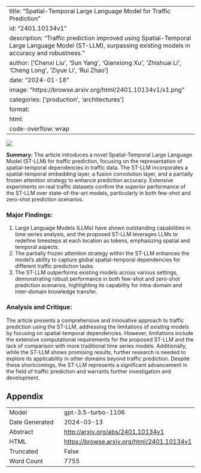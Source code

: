 
---
title: "Spatial-Temporal Large Language Model for Traffic Prediction"
id: "2401.10134v1"
description: "Traffic prediction improved using Spatial-Temporal Large Language Model (ST-LLM), surpassing existing models in accuracy and robustness."
author: ['Chenxi Liu', 'Sun Yang', 'Qianxiong Xu', 'Zhishuai Li', 'Cheng Long', 'Ziyue Li', 'Rui Zhao']
date: "2024-01-18"
image: "https://browse.arxiv.org/html/2401.10134v1/x1.png"
categories: ['production', 'architectures']
format:
  html:
    code-overflow: wrap
---

![](https://browse.arxiv.org/html/2401.10134v1/x1.png)

**Summary:**
The article introduces a novel Spatial-Temporal Large Language Model (ST-LLM) for traffic prediction, focusing on the representation of spatial-temporal dependencies in traffic data. The ST-LLM incorporates a spatial-temporal embedding layer, a fusion convolution layer, and a partially frozen attention strategy to enhance prediction accuracy. Extensive experiments on real traffic datasets confirm the superior performance of the ST-LLM over state-of-the-art models, particularly in both few-shot and zero-shot prediction scenarios.

### Major Findings:
1. Large Language Models (LLMs) have shown outstanding capabilities in time series analysis, and the proposed ST-LLM leverages LLMs to redefine timesteps at each location as tokens, emphasizing spatial and temporal aspects.
2. The partially frozen attention strategy within the ST-LLM enhances the model's ability to capture global spatial-temporal dependencies for different traffic prediction tasks.
3. The ST-LLM outperforms existing models across various settings, demonstrating robust performance in both few-shot and zero-shot prediction scenarios, highlighting its capability for intra-domain and inter-domain knowledge transfer.

### Analysis and Critique:
The article presents a comprehensive and innovative approach to traffic prediction using the ST-LLM, addressing the limitations of existing models by focusing on spatial-temporal dependencies. However, limitations include the extensive computational requirements for the proposed ST-LLM and the lack of comparison with more traditional time series models. Additionally, while the ST-LLM shows promising results, further research is needed to explore its applicability in other domains beyond traffic prediction. Despite these shortcomings, the ST-LLM represents a significant advancement in the field of traffic prediction and warrants further investigation and development.

## Appendix

|          |          |
|----------|----------|
| Model     | gpt-3.5-turbo-1106       |
| Date Generated     | 2024-03-13       |
| Abstract | [http://arxiv.org/abs/2401.10134v1](http://arxiv.org/abs/2401.10134v1)        |
| HTML     | [https://browse.arxiv.org/html/2401.10134v1](https://browse.arxiv.org/html/2401.10134v1)       |
| Truncated       | False       |
| Word Count       | 7755       |